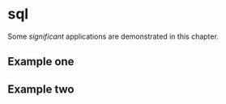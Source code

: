 # sql

Some _significant_ applications are demonstrated in this chapter.

## Example one

## Example two
